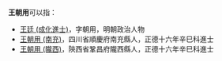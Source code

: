'''王朝用'''可以指：
* [[王廷_(成化進士)|王廷 (成化進士)]]，字朝用，明朝政治人物
* [[王朝用_(南充)|王朝用 (南充)]]，四川省順慶府南充縣人，正德十六年辛巳科進士
* [[王朝用_(隴西)|王朝用 (隴西)]]，陝西省鞏昌府隴西縣人，正德十六年辛巳科進士

{{disambig|Cat=三字王姓人名消歧义|chao}}
